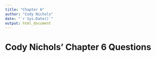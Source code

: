 ```yaml
---
title: "Chapter 6"
author: "Cody Nichols"
date: "`r Sys.Date()`"
output: html_document
---
```


# Cody Nichols' Chapter 6 Questions
```r

```
